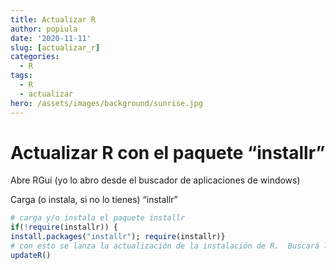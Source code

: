 ```yaml
---
title: Actualizar R 
author: popiula
date: '2020-11-11'
slug: [actualizar_r]
categories:
  - R
tags:
  - R
  - actualizar
hero: /assets/images/background/sunrise.jpg
---
```


# Actualizar R con el paquete "installr"

Abre RGui (yo lo abro desde el buscador de aplicaciones de windows)

Carga (o instala, si no lo tienes) "installr"

```r
# carga y/o instala el paquete installr
if(!require(installr)) {
install.packages("installr"); require(installr)} 
# con esto se lanza la actualización de la instalación de R.  Buscará la versión más nueva y si no coincide con la tuya de dará la opción de actualizar.
updateR() 
```


